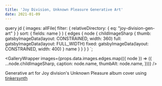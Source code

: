 ```yaml
---
title: 'Joy Division, Unknown Pleasure Generative Art'
date: 2021-01-09
---
```



  query jd {
    images: allFile(
      filter: { relativeDirectory: { eq: "joy-division-gen-art" } }
      sort: { fields: name }
    ) {
      edges {
        node {
          childImageSharp {
            thumb: gatsbyImageData(layout: CONSTRAINED, width: 360)
            full: gatsbyImageData(layout: FULL_WIDTH)
            fixed: gatsbyImageData(layout: CONSTRAINED, width: 400)
          }
          name
        }
      }
    }
  }
`;

<GalleryWrapper
  images={props.data.images.edges.map(({ node }) => ({
    ...node.childImageSharp,
    caption: node.name,
    thumbAlt: node.name,
  }))}
/>

Generative art for Joy division's Unknown Pleasure album cover using [tinkersynth](https://tinkersynth.com/)
